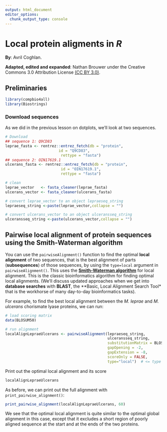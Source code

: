 ```yaml
---
output: html_document
editor_options: 
  chunk_output_type: console
---
```

# Local protein aligments in *R*

**By**: Avril Coghlan.  

**Adapted, edited and expanded**: Nathan Brouwer under the Creative Commons 3.0 Attribution License [(CC BY 3.0)](https://creativecommons.org/licenses/by/3.0/).


## Preliminaries

<!-- is compbio4all needed? -->
<!-- have on gone over biodoncdutor and biostrings? -->

```r
library(compbio4all)
library(Biostrings)
```


### Download sequences

As we did in the previous lesson on dotplots, we'll look at two sequences.


```r
# Download
## sequence 1: Q9CD83
leprae_fasta <- rentrez::entrez_fetch(db = "protein",
                        id = "Q9CD83",
                         rettype = "fasta")
## sequence 2: OIN17619.1
ulcerans_fasta <- rentrez::entrez_fetch(db = "protein",
                         id = "OIN17619.1",
                         rettype = "fasta")

# clean
leprae_vector   <- fasta_cleaner(leprae_fasta)
ulcerans_vector <- fasta_cleaner(ulcerans_fasta)

# convert leprae_vector to an object lepraeseq_string
lepraeseq_string <-paste(leprae_vector,collapse = "")    

# convert ulcerans_vector to an object ulceransseq_string
ulceransseq_string <-paste(ulcerans_vector,collapse = "") 
```



## Pairwise local alignment of protein sequences using the Smith-Waterman algorithm

You can use the `pairwiseAlignment()` function to find the optimal **local alignment** of two sequences, that is the best alignment of parts (**subsequences**) of those sequences, by using the `type=local` argument in `pairwiseAlignment()`. This uses the **[Smith-Waterman algorithm](https://en.wikipedia.org/wiki/Smith%E2%80%93Waterman_algorithm)** for local alignment.  This is the classic bioinformatics algorithm for finding optimal local alignments.  (We'll discuss updated approaches when we get into **database searches** with **BLAST**, the **Basic, Local Alignment Search Tool* that is the workhorse of many day-to-day bioinformatics tasks).

For example, to find the best local alignment between the *M. leprae* and *M. ulcerans* chorismate lyase proteins, we can run:

```r
# load scoring matrix
data(BLOSUM50)

# run alignment
localAlignLepraeUlcerans <- pairwiseAlignment(lepraeseq_string, 
                                              ulceransseq_string,
                                              substitutionMatrix = BLOSUM50, 
                                              gapOpening = -2, 
                                              gapExtension = -8, 
                                              scoreOnly = FALSE, 
                                              type="local")  # <= type = "local !

```

 Print out the optimal local alignment and its score
```r
localAlignLepraeUlcerans 
```


As before, we can print out the full alignment with `print_pairwise_alignment()`:
```r
print_pairwise_alignment(localAlignLepraeUlcerans, 60)
```


We see that the optimal local alignment is quite similar to the optimal global alignment in this case, except that it excludes a short region of poorly aligned sequence at the start and at the ends of the two proteins.


